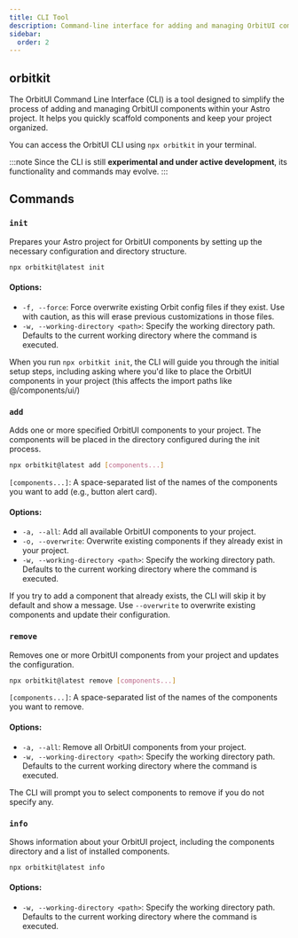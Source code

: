 ```yaml
---
title: CLI Tool
description: Command-line interface for adding and managing OrbitUI components.
sidebar:
  order: 2
---
```


## orbitkit

The OrbitUI Command Line Interface (CLI) is a tool designed to simplify the process of adding and managing OrbitUI components within your Astro project. It helps you quickly scaffold components and keep your project organized.

You can access the OrbitUI CLI using `npx orbitkit` in your terminal.

:::note
Since the CLI is still **experimental and under active development**, its functionality and commands may evolve.
:::

## Commands

### `init`

Prepares your Astro project for OrbitUI components by setting up the necessary configuration and directory structure.

```bash
npx orbitkit@latest init
```

#### Options:

- `-f, --force`: Force overwrite existing Orbit config files if they exist. Use with caution, as this will erase previous customizations in those files.
- `-w, --working-directory <path>`: Specify the working directory path. Defaults to the current working directory where the command is executed.

When you run `npx orbitkit init`, the CLI will guide you through the initial setup steps, including asking where you'd like to place the OrbitUI components in your project (this affects the import paths like @/components/ui/)

### `add`

Adds one or more specified OrbitUI components to your project. The components will be placed in the directory configured during the init process.

```bash
npx orbitkit@latest add [components...]
```

`[components...]`: A space-separated list of the names of the components you want to add (e.g., button alert card).

#### Options:

- `-a, --all`: Add all available OrbitUI components to your project.
- `-o, --overwrite`: Overwrite existing components if they already exist in your project.
- `-w, --working-directory <path>`: Specify the working directory path. Defaults to the current working directory where the command is executed.

If you try to add a component that already exists, the CLI will skip it by default and show a message. Use `--overwrite` to overwrite existing components and update their configuration.

### `remove`

Removes one or more OrbitUI components from your project and updates the configuration.

```bash
npx orbitkit@latest remove [components...]
```

`[components...]`: A space-separated list of the names of the components you want to remove.

#### Options:

- `-a, --all`: Remove all OrbitUI components from your project.
- `-w, --working-directory <path>`: Specify the working directory path. Defaults to the current working directory where the command is executed.

The CLI will prompt you to select components to remove if you do not specify any.

### `info`

Shows information about your OrbitUI project, including the components directory and a list of installed components.

```bash
npx orbitkit@latest info
```

#### Options:

- `-w, --working-directory <path>`: Specify the working directory path. Defaults to the current working directory where the command is executed.
